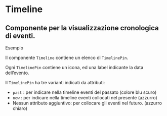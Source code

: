
<Meta of={TimelineStories} />

# Timeline

## Componente per la visualizzazione cronologica di eventi.

Esempio

Il componente `Timeline` contiene un elenco di `TimelinePin`.

Ogni `TimelinePin` contiene un icona, ed una label indicante la data dell’evento.

Il `TimelinePin` ha tre varianti indicati da attributi:

- `past` : per indicare nella timeline eventi del passato (colore blu scuro)
- `now` : per indicare nella timeline eventi collocati nel presente (azzurro)
- Nessun attributo aggiuntivo: per collocare gli eventi nel futuro. (azzurro chiaro)

<Canvas of={TimelineStories.Esempi} />

